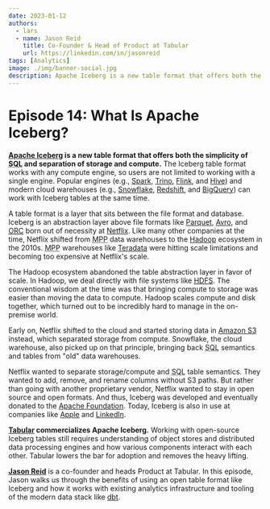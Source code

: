 ```yaml
---
date: 2023-01-12
authors:
  - lars
  - name: Jason Reid
    title: Co-Founder & Head of Product at Tabular
    url: https://linkedin.com/in/jasonreid
tags: [Analytics]
image: ./img/banner-social.jpg
description: Apache Iceberg is a new table format that offers both the simplicity of SQL and separation of storage and compute. The Iceberg table format works with any compute engine, so users are not limited to working with a single engine. Popular engines (e.g., Spark, Trino, Flink, and Hive) and modern cloud warehouses (e.g., Snowflake, Redshift, and BigQuery) can work with Iceberg tables at the same time.
---
```


# Episode 14: What Is Apache Iceberg?

**[Apache Iceberg](https://iceberg.apache.org) is a new table format that offers both the simplicity of <abbr title="Structured Query Language">SQL</abbr> and separation of storage and compute.** The Iceberg table format works with any compute engine, so users are not limited to working with a single engine. Popular engines (e.g., [Spark](https://spark.apache.org), [Trino](https://trino.io), [Flink](https://flink.apache.org), and [Hive](https://hive.apache.org)) and modern cloud warehouses (e.g., [Snowflake](https://snowflake.com), [Redshift](https://aws.amazon.com/redshift), and [BigQuery](https://cloud.google.com/bigquery)) can work with Iceberg tables at the same time.

A table format is a layer that sits between the file format and database. Iceberg is an abstraction layer above file formats like [Parquet](https://parquet.apache.org), [Avro](https://avro.apache.org), and [<abbr title="Optimized Row Columnar">ORC</abbr>](https://orc.apache.org) born out of necessity at [Netflix](https://netflix.com). Like many other companies at the time, Netflix shifted from <abbr title="massively parallel processing">MPP</abbr> data warehouses to the [Hadoop](https://hadoop.apache.org) ecosystem in the 2010s. <abbr title="massively parallel processing">MPP</abbr> warehouses like [Teradata](https://teradata.com) were hitting scale limitations and becoming too expensive at Netflix's scale.

The Hadoop ecosystem abandoned the table abstraction layer in favor of scale. In Hadoop, we deal directly with file systems like [<abbr title="Hadoop Distributed File System">HDFS</abbr>](https://hadoop.apache.org/docs/r1.2.1/hdfs_design.html). The conventional wisdom at the time was that bringing compute to storage was easier than moving the data to compute. Hadoop scales compute and disk together, which turned out to be incredibly hard to manage in the on-premise world.

Early on, Netflix shifted to the cloud and started storing data in [Amazon S3](https://aws.amazon.com/s3) instead, which separated storage from compute. Snowflake, the cloud warehouse, also picked up on that principle, bringing back <abbr title="Structured Query Language">SQL</abbr> semantics and tables from "old" data warehouses.

Netflix wanted to separate storage/compute and <abbr title="Structured Query Language">SQL</abbr> table semantics. They wanted to add, remove, and rename columns without S3 paths. But rather than going with another proprietary vendor, Netflix wanted to stay in open source and open formats. And thus, Iceberg was developed and eventually donated to the [Apache Foundation](https://apache.org). Today, Iceberg is also in use at companies like [Apple](https://apple.com) and [LinkedIn](https://linkedin.com).

**[Tabular](https://tabular.io) commercializes Apache Iceberg.** Working with open-source Iceberg tables still requires understanding of object stores and distributed data processing engines and how various components interact with each other. Tabular lowers the bar for adoption and removes the heavy lifting.

[**Jason Reid**](https://linkedin.com/in/jasonreid) is a co-founder and heads Product at Tabular. In this episode, Jason walks us through the benefits of using an open table format like Iceberg and how it works with existing analytics infrastructure and tooling of the modern data stack like [dbt](../data-integration-with-dbt/index.mdx).

<YoutubeEmbed id="ya3JNFzVbWI" title={metadata.title} date={metadata.date} description={metadata.description} />
